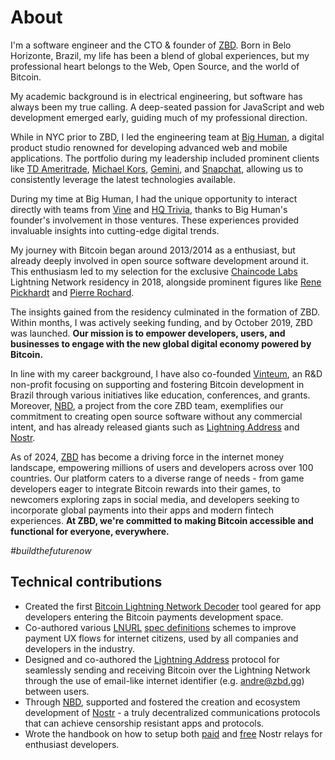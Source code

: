# About

I'm a software engineer and the CTO & founder of [ZBD](https://zbd.gg/). Born in Belo Horizonte, Brazil, my life has been a blend of global experiences, but my professional heart belongs to the Web, Open Source, and the world of Bitcoin.

My academic background is in electrical engineering, but software has always been my true calling. A deep-seated passion for JavaScript and web development emerged early, guiding much of my professional direction.

While in NYC prior to ZBD, I led the engineering team at [Big Human](https://bighuman.com/), a digital product studio renowned for developing advanced web and mobile applications. The portfolio during my leadership included prominent clients like [TD Ameritrade](https://www.tdameritrade.com/), [Michael Kors](https://michaelkors.com), [Gemini](https://gemini.com/), and [Snapchat](https://snapchat.com/), allowing us to consistently leverage the latest technologies available.

During my time at Big Human, I had the unique opportunity to interact directly with teams from [Vine](<https://en.wikipedia.org/wiki/Vine_(service)>) and [HQ Trivia](<https://en.wikipedia.org/wiki/HQ_(video_game)>), thanks to Big Human's founder's involvement in those ventures. These experiences provided invaluable insights into cutting-edge digital trends.

My journey with Bitcoin began around 2013/2014 as a enthusiast, but already deeply involved in open source software development around it. This enthusiasm led to my selection for the exclusive [Chaincode Labs](https://chaincode.com/) Lightning Network residency in 2018, alongside prominent figures like [Rene](https://x.com/renepickhardt) [Pickhardt](https://github.com/lnbook/lnbook) and [Pierre Rochard](https://x.com/BitcoinPierre).

The insights gained from the residency culminated in the formation of ZBD. Within months, I was actively seeking funding, and by October 2019, ZBD was launched. **Our mission is to empower developers, users, and businesses to engage with the new global digital economy powered by Bitcoin.**

In line with my career background, I have also co-founded [Vinteum](https://vinteum.org), an R&D non-profit focusing on supporting and fostering Bitcoin development in Brazil through various initiatives like education, conferences, and grants. Moreover, [NBD](https://nbd.wtf), a project from the core ZBD team, exemplifies our commitment to creating open source software without any commercial intent, and has already released giants such as [Lightning Address](https://github.com/andrerfneves/lightning-address) and [Nostr](https://github.com/nostr_protocol/nostr).

As of 2024, [ZBD](https://zbd.gg) has become a driving force in the internet money landscape, empowering millions of users and developers across over 100 countries. Our platform caters to a diverse range of needs - from game developers eager to integrate Bitcoin rewards into their games, to newcomers exploring zaps in social media, and developers seeking to incorporate global payments into their apps and modern fintech experiences. **At ZBD, we're committed to making Bitcoin accessible and functional for everyone, everywhere.**

_#buildthefuturenow_

## Technical contributions

- Created the first [Bitcoin Lightning Network Decoder](https://lightningdecoder.com) tool geared for app developers entering the Bitcoin payments development space.
- Co-authored various [LNURL](https://github.com/lnurl/luds/blob/luds/16.md) [spec definitions](https://github.com/lnurl/luds/blob/luds/12.md) schemes to improve payment UX flows for internet citizens, used by all companies and developers in the industry.
- Designed and co-authored the [Lightning Address](https://lightningaddress.com) protocol for seamlessly sending and receiving Bitcoin over the Lightning Network through the use of email-like internet identifier (e.g. andre@zbd.gg) between users.
- Through [NBD](https://nbd.wtf), supported and fostered the creation and ecosystem development of [Nostr](https://nbd.wtf) - a truly decentralized communications protocols that can achieve censorship resistant apps and protocols.
- Wrote the handbook on how to setup both [paid](https://andreneves.co/2023/paid-nostr-relay) and [free](https://andreneves.co/2022/setup-nostr-relay) Nostr relays for enthusiast developers.
